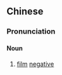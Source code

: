 ==Chinese==
{{zh-forms}}

===Pronunciation===
{{zh-pron
|mn=qz:siǒng-tóe/xm:siōng-tóe/zz:siōng-té
|cat=n
}}

====Noun====
{{zh-noun}}

# {{lb|zh|Min Nan}} [[film]] [[negative]]
